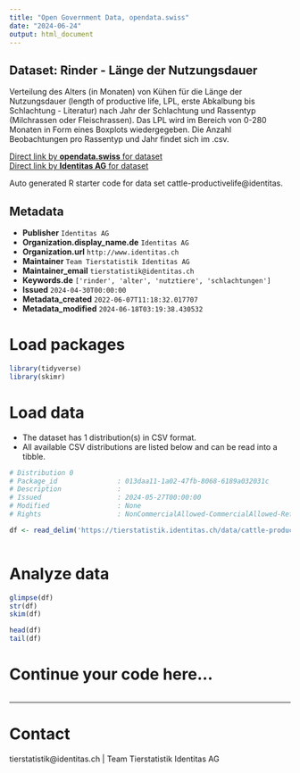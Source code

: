 ```yaml
---
title: "Open Government Data, opendata.swiss"
date: "2024-06-24"
output: html_document
---
```


## Dataset: Rinder - Länge der Nutzungsdauer

Verteilung des Alters (in Monaten) von Kühen für die Länge der Nutzungsdauer (length of productive life, LPL, erste Abkalbung bis Schlachtung - Literatur) nach Jahr der Schlachtung und Rassentyp (Milchrassen oder Fleischrassen). Das LPL wird im Bereich von 0-280 Monaten in Form eines Boxplots wiedergegeben. Die Anzahl Beobachtungen pro Rassentyp und Jahr findet sich im .csv.

[Direct link by **opendata.swiss** for dataset](https://opendata.swiss/de/dataset/rinder-lange-der-nutzungsdauer)<br>
[Direct link by **Identitas AG** for dataset](https://tierstatistik.identitas.ch/)

Auto generated R starter code for data set cattle-productivelife@identitas.

## Metadata

- **Publisher** `Identitas AG`
- **Organization.display_name.de** `Identitas AG`
- **Organization.url** `http://www.identitas.ch`
- **Maintainer** `Team Tierstatistik Identitas AG`
- **Maintainer_email** `tierstatistik@identitas.ch`
- **Keywords.de** `['rinder', 'alter', 'nutztiere', 'schlachtungen']`
- **Issued** `2024-04-30T00:00:00`
- **Metadata_created** `2022-06-07T11:18:32.017707`
- **Metadata_modified** `2024-06-18T03:19:38.430532`


# Load packages

```r

library(tidyverse)
library(skimr)

```

# Load data

-   The dataset has 1 distribution(s) in CSV format.
-   All available CSV distributions are listed below and can be read into a tibble.

```r

# Distribution 0
# Package_id               : 013daa11-1a02-47fb-8068-6189a032031c
# Description              : 
# Issued                   : 2024-05-27T00:00:00
# Modified                 : None
# Rights                   : NonCommercialAllowed-CommercialAllowed-ReferenceRequired

df <- read_delim('https://tierstatistik.identitas.ch/data/cattle-productivelife.csv')



```

# Analyze data

```r

glimpse(df)
str(df)
skim(df)

head(df)
tail(df)

```

# Continue your code here...

```r

```

------------------------------------------------------------------------

# Contact

tierstatistik@identitas.ch | Team Tierstatistik Identitas AG

